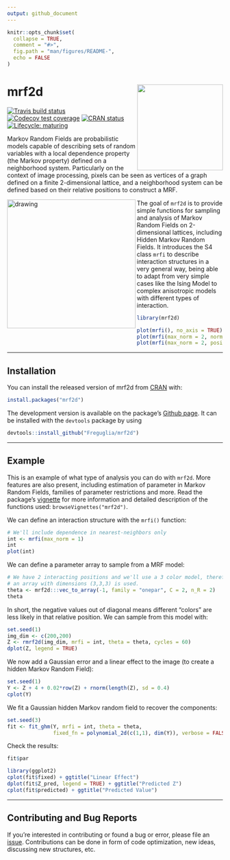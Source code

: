 ```yaml
---
output: github_document
---
```


<!-- README.md is generated from README.Rmd. Please edit that file -->

```r
knitr::opts_chunk$set(
  collapse = TRUE,
  comment = "#>",
  fig.path = "man/figures/README-",
  echo = FALSE
)
```
# mrf2d <a href='https://github.com/Freguglia/mrf2d'><img src='man/figures/logo.png' align="right" height="200" /></a>

<!-- badges: start -->
[![Travis build status](https://travis-ci.org/Freguglia/mrf2d.svg?branch=master)](https://travis-ci.org/Freguglia/mrf2d)
[![Codecov test coverage](https://codecov.io/gh/Freguglia/mrf2d/branch/master/graph/badge.svg)](https://codecov.io/gh/Freguglia/mrf2d?branch=master)
[![CRAN status](https://www.r-pkg.org/badges/version/mrf2d)](https://cran.r-project.org/package=mrf2d)
[![Lifecycle: maturing](https://img.shields.io/badge/lifecycle-maturing-blue.svg)](https://www.tidyverse.org/lifecycle/#maturing)
<!-- badges: end -->

Markov Random Fields are probabilistic models capable of describing sets of random variables with a local dependence property (the Markov property) defined on a neighborhood system. Particularly on the context of image processing, pixels can be seen as vertices of a graph defined on a finite 2-dimensional lattice, and a neighborhood system can be defined based on their relative positions to construct a MRF.

<img src="man/figures/animation_ising.gif" alt="drawing" width="300" align="left" />

The goal of `mrf2d` is to provide simple functions for sampling and analysis of Markov Random Fields on 2-dimensional lattices, including Hidden Markov Random Fields. It introduces the S4 class `mrfi` to describe interaction structures in a very general way, being able to adapt from very simple cases like the Ising Model to complex anisotropic models with different types of interaction.
<p align="center">
```r
library(mrf2d)

plot(mrfi(), no_axis = TRUE)
plot(mrfi(max_norm = 2, norm_type = "m"), no_axis = TRUE)
plot(mrfi(max_norm = 2, positions = list(c(3,3),c(4,4), c(-2,4))), no_axis = TRUE)
```
</p>

---

## Installation

You can install the released version of mrf2d from [CRAN](https://CRAN.R-project.org) with:

```r
install.packages("mrf2d")
```

The development version is available on the package's [Github page](https://github.com/Freguglia/mrf2d). It can be installed with the `devtools` package by using

```r
devtools::install_github("Freguglia/mrf2d")
```

---

## Example

This is an example of what type of analysis you can do with `mrf2d`. More features are also present, including estimation of parameter in Markov Random Fields, families of parameter restrictions and more. Read the package's [vignette](https://freguglia.github.io/mrf2d/articles/mrf2d.html) for more information and detailed description of the functions used: `browseVignettes("mrf2d")`.

We can define an interaction structure with the `mrfi()` function:

```r
# We'll include dependence in nearest-neighbors only
int <- mrfi(max_norm = 1)
int
plot(int)
```

We can define a parameter array to sample from a MRF model:

```r
# We have 2 interacting positions and we'll use a 3 color model, therefore,
# an array with dimensions (3,3,3) is used.
theta <- mrf2d:::vec_to_array(-1, family = "onepar", C = 2, n_R = 2)
theta
```

In short, the negative values out of diagonal means different "colors" are less likely in that relative position. We can sample from this model with:

```r
set.seed(1)
img_dim <- c(200,200)
Z <- rmrf2d(img_dim, mrfi = int, theta = theta, cycles = 60)
dplot(Z, legend = TRUE)
```

We now add a Gaussian error and a linear effect to the image (to create a hidden Markov Random Field):

```r
set.seed(1)
Y <- Z + 4 + 0.02*row(Z) + rnorm(length(Z), sd = 0.4)
cplot(Y)
```

We fit a Gaussian hidden Markov random field to recover the components:

```r
set.seed(3)
fit <- fit_ghm(Y, mrfi = int, theta = theta, 
               fixed_fn = polynomial_2d(c(1,1), dim(Y)), verbose = FALSE)
```

Check the results:

```r
fit$par

library(ggplot2)
cplot(fit$fixed) + ggtitle("Linear Effect")
dplot(fit$Z_pred, legend = TRUE) + ggtitle("Predicted Z")
cplot(fit$predicted) + ggtitle("Predicted Value")
```

---

## Contributing and Bug Reports

If you're interested in contributing or found a bug or error, please file an [issue](https://github.com/Freguglia/mrf2d/issues). Contributions can be done in form of code optimization, new ideas, discussing new structures, etc.
